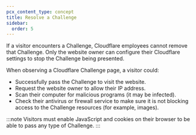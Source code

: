 ```yaml
---
pcx_content_type: concept
title: Resolve a Challenge
sidebar:
  order: 5
---
```


If a visitor encounters a Challenge, Cloudflare employees cannot remove that Challenge. Only the website owner can configure their Cloudflare settings to stop the Challenge being presented.

When observing a Cloudflare Challenge page, a visitor could:

- Successfully pass the Challenge to visit the website.
- Request the website owner to allow their IP address.
- Scan their computer for malicious programs (it may be infected).
- Check their antivirus or firewall service to make sure it is not blocking access to the Challenge resources (for example, images).

:::note
Visitors must enable JavaScript and cookies on their browser to be able to pass any type of Challenge.
:::